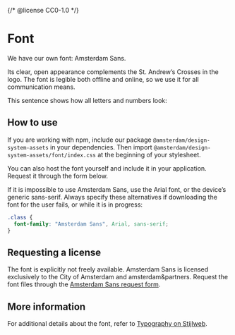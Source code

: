 {/* @license CC0-1.0 */}


<Meta title="Brand/Assets/Font" />

# Font

We have our own font: Amsterdam Sans.

Its clear, open appearance complements the St. Andrew’s Crosses in the logo.
The font is legible both offline and online, so we use it for all communication means.

This sentence shows how all letters and numbers look:

<Typeset
  fontFamily="Amsterdam Sans, Arial, sans-serif"
  fontSizes={[20]}
  fontWeight={400}
  sampleText="Jouw typograaf biedt mij zulke exquise schreven 012345689"
/>

## How to use

If you are working with npm, include our package `@amsterdam/design-system-assets` in your dependencies.
Then import `@amsterdam/design-system-assets/font/index.css` at the beginning of your stylesheet.

You can also host the font yourself and include it in your application.
Request it through the form below.

If it is impossible to use Amsterdam Sans, use the Arial font, or the device’s generic sans-serif.
Always specify these alternatives if downloading the font for the user fails, or while it is in progress:

```css
.class {
  font-family: "Amsterdam Sans", Arial, sans-serif;
}
```

## Requesting a license

The font is explicitly not freely available.
Amsterdam Sans is licensed exclusively to the City of Amsterdam and amsterdam&partners.
Request the font files through the [Amsterdam Sans request form](https://formulier.amsterdam.nl/thema/huisstijl/amsterdam-sans-aanvragen).

## More information

For additional details about the font, refer to [Typography on Stijlweb](https://amsterdam.nl/stijlweb/basiselementen/typografie/).
